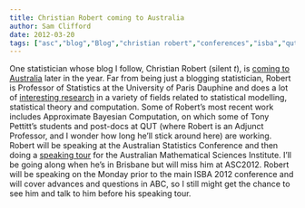 ```yaml
---
title: Christian Robert coming to Australia
author: Sam Clifford
date: 2012-03-20
tags: ["asc","blog","Blog","christian robert","conferences","isba","qut","seminar","statistics"]
---
```


One statistician whose blog I follow, Christian Robert (silent _t_), is [coming to Australia](http://xianblog.wordpress.com/2012/03/20/amsi-lecturer/) later in the year. Far from being just a blogging statistician, Robert is Professor of Statistics at the University of Paris Dauphine and does a lot of [interesting research](http://www.ceremade.dauphine.fr/~xian/research.html) in a variety of fields related to statistical modelling, statistical theory and computation. Some of Robert's most recent work includes Approximate Bayesian Computation, on which some of Tony Pettitt's students and post-docs at QUT (where Robert is an Adjunct Professor, and I wonder how long he'll stick around here) are working. Robert will be speaking at the Australian Statistics Conference and then doing a [speaking tour](http://www.amsi.org.au/research-a-higher-education/rhenews/828-prof-christian-robert-lecture-tour) for the Australian Mathematical Sciences Institute. I'll be going along when he's in Brisbane but will miss him at ASC2012\. Robert will be speaking on the Monday prior to the main ISBA 2012 conference and will cover advances and questions in ABC, so I still might get the chance to see him and talk to him before his speaking tour.